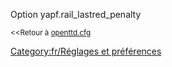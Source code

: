 {{fr/Amorce}}
Option yapf.rail_lastred_penalty

<small><<Retour à [[Main/fr/Openttd.cfg|openttd.cfg]]</small>
[[Category:fr/Réglages et préférences]]